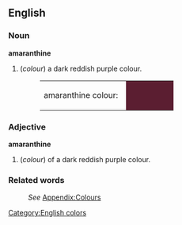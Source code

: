 {{Wikipedia}}
==English==

===Noun===
'''amaranthine'''
#(''colour'') a dark reddish purple colour.
#:<table><tr><td>amaranthine colour: &nbsp;</td><td bgcolor="#5b1e31" width="80">&nbsp; </td></tr></table>

===Adjective===
'''amaranthine'''
#(''colour'') of a dark reddish purple colour.

===Related words===
:''See'' [[Wiktionary_Appendix:Colours|Appendix:Colours]]

[[Category:English colors]]